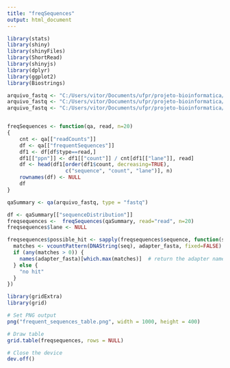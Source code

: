 ```yaml
---
title: "freqSequences"
output: html_document
---
```

```r
library(stats)
library(shiny)
library(shinyFiles)
library(ShortRead)
library(shinyjs)
library(dplyr)
library(ggplot2)
library(Biostrings)

arquivo_fastq <- "C:/Users/vitor/Documents/ufpr/projeto-bioinformatica/fastq_gerados/output2.fastq"
arquivo_fastq <- "C:/Users/vitor/Documents/ufpr/projeto-bioinformatica/mock.fastq"
arquivo_fastq <- "C:/Users/vitor/Documents/ufpr/projeto-bioinformatica/mock2.fastq"


freqSequences <- function(qa, read, n=20)
{
    cnt <- qa[["readCounts"]]
    df <- qa[["frequentSequences"]]
    df1 <- df[df$type==read,]
    df1[["ppn"]] <- df1[["count"]] / cnt[df1[["lane"]], read]
    df <- head(df1[order(df1$count, decreasing=TRUE),
                   c("sequence", "count", "lane")], n)
    rownames(df) <- NULL
    df
}

qaSummary <- qa(arquivo_fastq, type = "fastq")

df <- qaSummary[["sequenceDistribution"]]
freqsequences <-  freqSequences(qaSummary, read="read", n=20)
freqsequences$lane <- NULL

freqsequences$possible_hit <- sapply(freqsequences$sequence, function(seq) {
  matches <- vcountPattern(DNAString(seq), adapter_fasta, fixed=FALSE)
  if (any(matches > 0)) {
    names(adapter_fasta)[which.max(matches)]  # return the adapter name with most hits
  } else {
    "no hit"
  }
})

library(gridExtra)
library(grid)

# Set PNG output
png("frequent_sequences_table.png", width = 1000, height = 400)

# Draw table
grid.table(freqsequences, rows = NULL) 

# Close the device
dev.off()
```